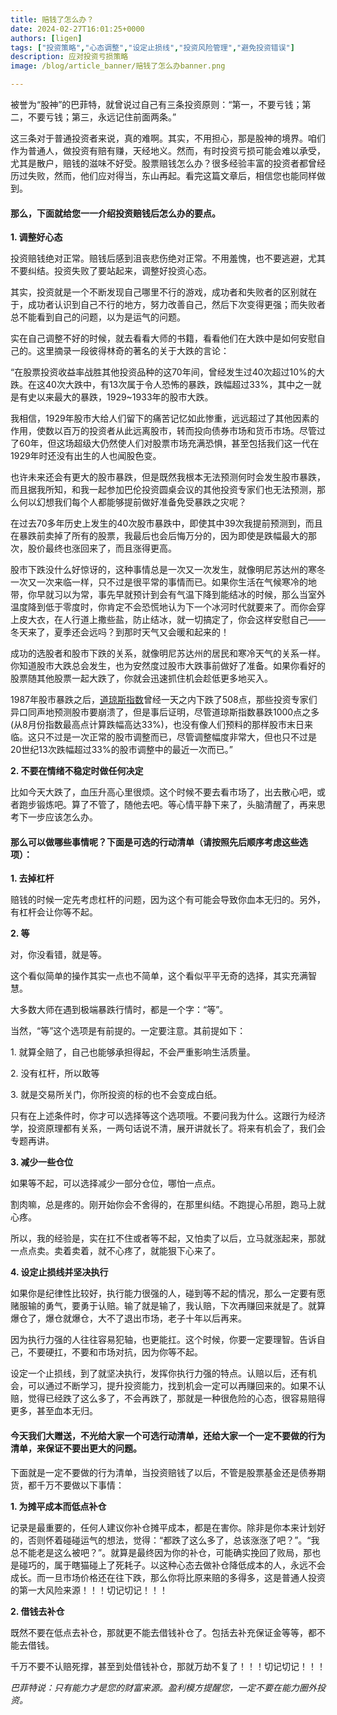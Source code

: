 ```yaml
---
title: 赔钱了怎么办？
date: 2024-02-27T16:01:25+0000
authors: [ligen]
tags: ["投资策略","心态调整","设定止损线","投资风险管理","避免投资错误"]
description: 应对投资亏损策略
image: /blog/article_banner/赔钱了怎么办banner.png

---
```

被誉为“股神”的巴菲特，就曾说过自己有三条投资原则：“第一，不要亏钱；第二，不要亏钱；第三，永远记住前面两条。”

这三条对于普通投资者来说，真的难啊。其实，不用担心，那是股神的境界。咱们作为普通人，做投资有赔有赚，天经地义。然而，有时投资亏损可能会难以承受，尤其是散户，赔钱的滋味不好受。股票赔钱怎么办？很多经验丰富的投资者都曾经历过失败，然而，他们应对得当，东山再起。看完这篇文章后，相信您也能同样做到。

#### **那么，下面就给您一一介绍投资赔钱后怎么办的要点。**

**1. 调整好心态**

投资赔钱绝对正常。赔钱后感到沮丧悲伤绝对正常。不用羞愧，也不要逃避，尤其不要纠结。投资失败了要站起来，调整好投资心态。

其实，投资就是一个不断发现自己哪里不行的游戏，成功者和失败者的区别就在于，成功者认识到自己不行的地方，努力改善自己，然后下次变得更强；而失败者总不能看到自己的问题，以为是运气的问题。

实在自己调整不好的时候，就去看看大师的书籍，看看他们在大跌中是如何安慰自己的。这里摘录一段彼得林奇的著名的关于大跌的言论：

“在股票投资收益率战胜其他投资品种的这70年间，曾经发生过40次超过10%的大跌。在这40次大跌中，有13次属于令人恐怖的暴跌，跌幅超过33%，其中之一就是有史以来最大的暴跌，1929~1933年的股市大跌。

我相信，1929年股市大给人们留下的痛苦记忆如此惨重，远远超过了其他因素的作用，使数以百万的投资者从此远离股市，转而投向债券市场和货币市场。尽管过了60年，但这场超级大仍然使人们对股票市场充满恐惧，甚至包括我们这一代在1929年时还没有出生的人也闻股色变。

也许未来还会有更大的股市暴跌，但是既然我根本无法预测何时会发生股市暴跌，而且据我所知，和我一起参加巴伦投资圆桌会议的其他投资专家们也无法预测，那么何以幻想我们每个人都能够提前做好准备免受暴跌之灾呢？

在过去70多年历史上发生的40次股市暴跌中，即使其中39次我提前预测到，而且在暴跌前卖掉了所有的股票，我最后也会后悔万分的，因为即使是跌幅最大的那次，股价最终也涨回来了，而且涨得更高。

股市下跌没什么好惊讶的，这种事情总是一次又一次发生，就像明尼苏达州的寒冬一次又一次来临一样，只不过是很平常的事情而已。如果你生活在气候寒冷的地带，你早就习以为常，事先早就预计到会有气温下降到能结冰的时候，那么当室外温度降到低于零度时，你肯定不会恐慌地认为下一个冰河时代就要来了。而你会穿上皮大衣，在人行道上撒些盐，防止结冰，就一切搞定了，你会这样安慰自己——冬天来了，夏季还会远吗？到那时天气又会暖和起来的！

成功的选股者和股市下跌的关系，就像明尼苏达州的居民和寒冷天气的关系一样。你知道股市大跌总会发生，也为安然度过股市大跌事前做好了准备。如果你看好的股票随其他股票一起大跌了，你就会迅速抓住机会趁低更多地买入。

1987年股市暴跌之后，[道琼斯指数](https://xueqiu.com/S/.DJI?from=status_stock_match)曾经一天之内下跌了508点，那些投资专家们异口同声地预测股市要崩溃了，但是事后证明，尽管道琼斯指数暴跌1000点之多(从8月份指数最高点计算跌幅高达33%)，也没有像人们预料的那样股市末日来临。这只不过是一次正常的股市调整而已，尽管调整幅度非常大，但也只不过是20世纪13次跌幅超过33%的股市调整中的最近一次而已。”

**2. 不要在情绪不稳定时做任何决定**

比如今天大跌了，血压升高心里很烦。这个时候不要去看市场了，出去散心吧，或者跑步锻炼吧。算了不管了，随他去吧。等心情平静下来了，头脑清醒了，再来思考下一步应该怎么办。

#### **那么可以做哪些事情呢？下面是可选的行动清单（请按照先后顺序考虑这些选项）：**

**1. 去掉杠杆**

赔钱的时候一定先考虑杠杆的问题，因为这个有可能会导致你血本无归的。另外，有杠杆会让你等不起。

**2. 等**

对，你没看错，就是等。

这个看似简单的操作其实一点也不简单，这个看似平平无奇的选择，其实充满智慧。

大多数大师在遇到极端暴跌行情时，都是一个字：“等”。

当然，“等”这个选项是有前提的。一定要注意。其前提如下：

1\. 就算全赔了，自己也能够承担得起，不会严重影响生活质量。

2\. 没有杠杆，所以敢等

3\. 就是交易所关门，你所投资的标的也不会变成白纸。

只有在上述条件时，你才可以选择等这个选项哦。不要问我为什么。这跟行为经济学，投资原理都有关系，一两句话说不清，展开讲就长了。将来有机会了，我们会专题再讲。

**3. 减少一些仓位**

如果等不起，可以选择减少一部分仓位，哪怕一点点。

割肉嘛，总是疼的。刚开始你会不舍得的，在那里纠结。不跑提心吊胆，跑马上就心疼。

所以，我的经验是，实在扛不住或者等不起，又怕卖了以后，立马就涨起来，那就一点点卖。卖着卖着，就不心疼了，就能狠下心来了。

**4. 设定止损线并坚决执行**

如果你是纪律性比较好，执行能力很强的人，碰到等不起的情况，那么一定要有愿赌服输的勇气，要勇于认赔。输了就是输了，我认赔，下次再赚回来就是了。就算爆仓了，爆仓就爆仓，大不了退出市场，老子十年以后再来。

因为执行力强的人往往容易犯轴，也更能扛。这个时候，你要一定要理智。告诉自己，不要硬扛，不要和市场对抗，因为你等不起。

设定一个止损线，到了就坚决执行，发挥你执行力强的特点。认赔以后，还有机会，可以通过不断学习，提升投资能力，找到机会一定可以再赚回来的。如果不认赔，觉得已经跌了这么多了，不会再跌了，那就是一种很危险的心态，很容易赔得更多，甚至血本无归。

#### 今天我们大赠送，不光给大家一个可选行动清单，还给大家一个一定不要做的行为清单，来保证不要出更大的问题。

下面就是一定不要做的行为清单，当投资赔钱了以后，不管是股票基金还是债券期货，都千万不要做以下事情：

**1. 为摊平成本而低点补仓**

记录是最重要的，任何人建议你补仓摊平成本，都是在害你。除非是你本来计划好的，否则怀着碰碰运气的想法，觉得：“都跌了这么多了，总该涨涨了吧？”。“我总不能老是这么被吧？”。就算是最终因为你的补仓，可能确实挽回了败局，那也是碰巧的，属于瞎猫碰上了死耗子。以这种心态去做补仓降低成本的人，永远不会成长。而一旦市场价格还在往下跌，那么你将比原来赔的多得多，这是普通人投资的第一大风险来源！！！切记切记！！！

**2. 借钱去补仓**

既然不要在低点去补仓，那就更不能去借钱补仓了。包括去补充保证金等等，都不能去借钱。

千万不要不认赔死撑，甚至到处借钱补仓，那就万劫不复了！！！切记切记！！！

*巴菲特说：只有能力才是您的财富来源。盈利模方提醒您，一定不要在能力圈外投资。*